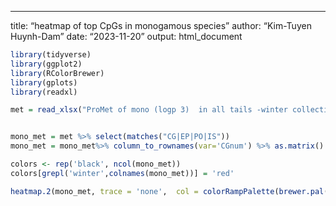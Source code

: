 ---
title: "heatmap of top CpGs in monogamous species"
author: "Kim-Tuyen Huynh-Dam"
date: "2023-11-20"
output: html_document

```r
library(tidyverse)
library(ggplot2)
library(RColorBrewer)
library(gplots)
library(readxl)

met = read_xlsx("ProMet of mono (logp 3)  in all tails -winter collection.xlsx")


mono_met = met %>% select(matches("CG|EP|PO|IS")) 
mono_met = mono_met%>% column_to_rownames(var='CGnum') %>% as.matrix()

colors <- rep('black', ncol(mono_met))
colors[grepl('winter',colnames(mono_met))] = 'red'

heatmap.2(mono_met, trace = 'none',  col = colorRampPalette(brewer.pal(11, 'Spectral'))(1000), colCol = colors, margins  = c (8,8))

```
